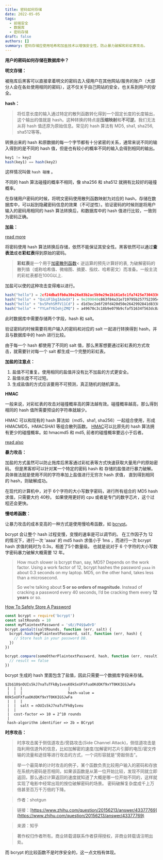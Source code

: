 ```yaml
---
title: 密码如何存储
date: 2022-05-05
tags:
  - 前端安全
  - 数据库
  - 密码存储
draft: false
authors: []
summary: 密码存储应使用哈希和加盐技术以增强安全性，防止暴力破解和彩虹表攻击。
---
```


**用户的密码如何存储在数据库中？**

**明文存储：**

被拖库后黑客可以直接拿着明文的密码去入侵用户在其他网站/服务的账户（大部分人会在各处使用相同的密码），这不仅关乎自己网站的安全，也关系到用户的安全。

**hash：**

> 将任意长度的输入通过特定的散列函数转化得到一个固定长度的长度输出，这个输出的值就是 hash。这种转换的特点是**压缩映射**和**不可逆**。我们无法从将 hash 值还原为原始信息。常见的 hash 算法有 MD5, sha1, sha256, sha512等等。

转换出来的 hash 和原数据的每一个字节都有十分紧密的关系，通常来说不同的输入得到的是不同的 hash 值，但是也有较小的概率不同的输入会得到相同的输出。

```javascript
key1 != key2
hash(key1) == hash(key2)
```

这样情况叫做 `hash 碰撞` 。

不同的 hash 算法碰撞的概率不相同，像 sha256 和 sha512 就拥有比较好的碰撞概率。

在存储用户密码的时候，将明文密码使用散列函数映射为对应的 hash，存储在数据库中，可以起到隐藏密码信息的效果（不可逆性）。验证密码的时候则是将用户输入的密码用相同的 hash 算法转换后，和数据库中的 hash 值进行比较，一致则为密码正确。

**加盐：**

[read more](https://www.cnblogs.com/zhangxiaolei521/p/5814598.html)

将密码使用 hash 算法转换后存储，依然不能保证其安全性。黑客依然可以通过**查表法**或者**彩虹表**得到原始的密码。

> **彩虹表**是一个用于[加密散列函数](https://baike.baidu.com/item/%E5%8A%A0%E5%AF%86%E6%95%A3%E5%88%97%E5%87%BD%E6%95%B0)<
> 逆运算的预先计算好的表, 为破解密码的散列值（或称哈希值、微缩图、摘要、指纹、哈希密文）而准备。一般主流的彩虹表都在100G以上.

加盐可以使的这种攻击变得难以进行。

```javascript
hash("hello") = 2cf24dba5fb0a30e26e83b2ac5b9e29e1b161e5c1fa7425e73043362938b9824
hash("hello" + "QxLUF1bgIAdeQX") = 9e209040c863f84a31e719795b2577523954739fe5ed3b58a75cff2127075ed1
hash("hello" + "bv5PehSMfV11Cd") = d1d3ec2e6f20fd420d50e2642992841d8338a314b8ea157c9e18477aaef226ab
hash("hello" + "YYLmfY6IehjZMQ") = a49670c3c18b9e079b9cfaf51634f563dc8ae3070db2c4a8544305df1b60f007
```

此时数据库中需要存储两个字段，hash 和 salt。

验证密码的时候需要将用户输入的密码和对应的 salt 一起进行转换得到 hash，并且与数据库中的 hash 进行比较。

由于每一个 hash 都使用了不同的 salt 值，那么黑客想要通过彩虹表的方式攻击，就需要针对每一个 salt 都生成一个完整的彩虹表。

**加盐的注意点：**

1. 盐值不可重复。使用相同的盐值并没有比不加盐的方式更安全。
2. 盐值长度不可过短。
3. 生成盐值的方式应该要用不可预测，真正随机的随机算法。

**HMAC**

一般来说，对彩虹表的攻击对碰撞概率高的算法越有效。碰撞概率越高，那么得到相同的 hash 值所需要预设的字符串就越少。

HMAC 可以和现有的 hash 算法如（md5，sha1, sha256）一起组合使用，形成 HMACMD5，HMACSHA1 等组合散列函数。
[HMAC](https://en.wikipedia.org/wiki/HMAC#Design_principles/#Security)可以比原先的 hash 算法拥有更少的碰撞概率。如 hmacmd5 和 md5, 前者的碰撞概率要远小于后者。

[read also](https://www.liaoxuefeng.com/wiki/1252599548343744/1305366354722849)

**暴力攻击：**

加盐的方式虽然可以防止拖库后黑客通过彩虹表等方式快速获取大量用户的原始密码。
但是黑客却可以针对某一个特定的密码 hash 和 存储的盐值进行暴力破解。具体做法就是使用不同的字符串加上盐值进行无穷次 hash 求值，
直到得到相同的 hash，则破解成功。

在现代的计算机中，对于 6个字符的大小写数字密码，进行所有组合的 MD5 hash 求值，只需要大约 40秒。
如果使用更好的 cpu 或者是专门的数字芯片，这个过程还会更快。

**慢哈希函数：**

让暴力攻击的成本变高的一种方式是使用慢哈希函数，如 [bcrypt](https://github.com/kelektiv/node.bcrypt.js)。

bcrypt 会让整个 hash 过程变慢，变慢的速率是可以调节的。
在工作因子为 12 的情况下，进行一次 'aaaa' 的 md5 hash 求值小于 1ms ，而进行一次 bcrypt hash 求值的耗时为 0.3s，相差了5个数量级。
也就是说对于 6 个字符的大小写数字密码暴力破解大概需要 12 年。

> How much slower is bcrypt than, say, MD5? Depends on the work factor. Using a work factor of 12, bcrypt hashes the password `yaaa` in about 0.3 seconds on my laptop. MD5, on the other hand, takes less than a microsecond.
>
> So we’re talking about **5 or so orders of magnitude**. Instead of cracking a password every 40 seconds, I’d be cracking them every **12 years** or so.

[How To Safely Store A Password](https://codahale.com/how-to-safely-store-a-password/)

```javascript
const bcrypt = require('bcrypt')
const saltRounds = 10
const myPlaintextPassword = 's0//P4$$w0rD'
bcrypt.genSalt(saltRounds, function (err, salt) {
  bcrypt.hash(myPlaintextPassword, salt, function (err, hash) {
    // Store hash in your password DB.
  })
})

bcrypt.compare(someOtherPlaintextPassword, hash, function (err, result) {
  // result == false
})
```

bcrypt 生成的 hash 里面包含了盐值，因此只需要一个数据库字段来存储。

```plain
$2b$10$nOUIs5kJ7naTuTFkBy1veuK0kSxUFXfuaOKdOKf9xYT0KKIGSJwFa
 |  |  |                     |
 |  |  |                     hash-value = K0kSxUFXfuaOKdOKf9xYT0KKIGSJwFa
 |  |  |
 |  |  salt = nOUIs5kJ7naTuTFkBy1veu
 |  |
 |  cost-factor => 10 = 2^10 rounds
 |
 hash-algorithm identifier => 2b = BCrypt
```

**时序攻击：**

> 时序攻击属于侧信道攻击/旁路攻击(Side Channel Attack)，侧信道攻击是指利用信道外的信息，比如加解密的速度/加解密时芯片引脚的电压/密文传输的流量和途径等进行攻击的方式，一个词形容就是“旁敲侧击”。

> 举一个最简单的计时攻击的例子，某个函数负责比较用户输入的密码和存放在系统内密码是否相同，如果该函数是从第一位开始比较，发现不同就立即返回，那么通过计算返回的速度就知道了大概是哪一位开始不同的，这样就实现了电影中经常出现的按位破解密码的场景。
> 密码破解复杂度成千上万倍甚至百万千万倍的下降。

> 作者：shotgun

> 链接：[https://www.zhihu.com/question/20156213/answer/43377769](https://www.zhihu.com/question/20156213/answer/43377769)

> 来源：知乎

> 著作权归作者所有。商业转载请联系作者获得授权，非商业转载请注明出处。

而 bcrypt 的比较函数不是时序安全的，这一点文档有体现。

